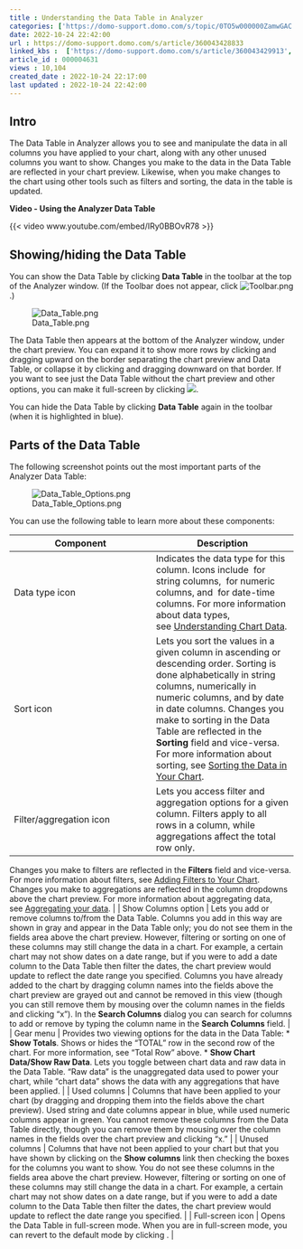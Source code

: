 ```yaml
---
title : Understanding the Data Table in Analyzer
categories: ['https://domo-support.domo.com/s/topic/0TO5w000000ZamwGAC']
date: 2022-10-24 22:42:00
url : https://domo-support.domo.com/s/article/360043428833
linked_kbs :  ['https://domo-support.domo.com/s/article/360043429913', 'https://domo-support.domo.com/s/article/360043429953', 'https://domo-support.domo.com/s/article/360043429933', 'https://domo-support.domo.com/s/article/360043428733', 'https://domo-support.domo.com/s/article/360043428833', 'https://domo-support.domo.com/s/article/360043429693', 'https://domo-support.domo.com/s/article/360042925494', 'https://domo-support.domo.com/s/article/360043428693', 'https://domo-support.domo.com/s/article/360042924074', 'https://domo-support.domo.com/s/article/360043428713', 'https://domo-support.domo.com/s/topic/0TO5w000000ZamwGAC', 'https://domo-support.domo.com/s/knowledge-base']
article_id : 000004631
views : 10,104
created_date : 2022-10-24 22:17:00
last updated : 2022-10-24 22:42:00
---
```




Intro
-----


The Data Table in Analyzer allows you to see and manipulate the data in all columns you have applied to your chart, along with any other unused columns you want to show. Changes you make to the data in the Data Table are reflected in your chart preview. Likewise, when you make changes to the chart using other tools such as filters and sorting, the data in the table is updated.


**Video - Using the Analyzer Data Table**


{{< video www.youtube.com/embed/IRy0BBOvR78 >}}
 


Showing/hiding the Data Table
-----------------------------


You can show the Data Table by clicking **Data Table** in the toolbar at the top of the Analyzer window. (If the Toolbar does not appear, click ![Toolbar.png](Toolbar.png).)


![Data_Table.png](Data_Table.png)


The Data Table then appears at the bottom of the Analyzer window, under the chart preview. You can expand it to show more rows by clicking and dragging upward on the border separating the chart preview and Data Table, or collapse it by clicking and dragging downward on that border. If you want to see just the Data Table without the chart preview and other options, you can make it full-screen by clicking ![](2.png).


You can hide the Data Table by clicking **Data Table** again in the toolbar (when it is highlighted in blue).


Parts of the Data Table
-----------------------


The following screenshot points out the most important parts of the Analyzer Data Table:


![Data_Table_Options.png](Data_Table_Options.png)


You can use the following table to learn more about these components:




| Component | Description |
| --- | --- |
| Data type icon | Indicates the data type for this column. Icons include  for string columns,  for numeric columns, and  for date-time columns. For more information about data types, see [Understanding Chart Data](..\understanding_chart_data\index.qmd "Understanding Chart Data"). |
| Sort icon | Lets you sort the values in a given column in ascending or descending order. Sorting is done alphabetically in string columns, numerically in numeric columns, and by date in date columns. Changes you make to sorting in the Data Table are reflected in the **Sorting** field and vice-versa. For more information about sorting, see [Sorting the Data in Your Chart](..\sorting_the_data_in_your_chart\index.qmd "Sorting the Data in Your Chart"). |
| Filter/aggregation icon | Lets you access filter and aggregation options for a given column. Filters apply to all rows in a column, while aggregations affect the total row only.
Changes you make to filters are reflected in the **Filters** field and vice-versa. For more information about filters, see [Adding Filters to Your Chart](..\adding_filters_to_your_chart\index.qmd "Adding Filters to Your Chart").
Changes you make to aggregations are reflected in the column dropdowns above the chart preview. For more information about aggregating data, see [Aggregating your data](..\applying_dataset_columns_to_your_chart\index.qmd "Applying DataSet Columns to Your Chart"). |
| Show Columns option | Lets you add or remove columns to/from the Data Table. Columns you add in this way are shown in gray and appear in the Data Table only; you do not see them in the fields area above the chart preview. However, filtering or sorting on one of these columns may still change the data in a chart. For example, a certain chart may not show dates on a date range, but if you were to add a date column to the Data Table then filter the dates, the chart preview would update to reflect the date range you specified.
Columns you have already added to the chart by dragging column names into the fields above the chart preview are grayed out and cannot be removed in this view (though you can still remove them by mousing over the column names in the fields and clicking "x").
In the **Search Columns** dialog you can search for columns to add or remove by typing the column name in the **Search Columns** field. |
| Gear menu | Provides two viewing options for the data in the Data Table:
* **Show Totals**. Shows or hides the "TOTAL" row in the second row of the chart. For more information, see "Total Row" above.
* **Show Chart Data/Show Raw Data**. Lets you toggle between chart data and raw data in the Data Table. "Raw data" is the unaggregated data used to power your chart, while "chart data" shows the data with any aggregations that have been applied.
 |
| Used columns | Columns that have been applied to your chart (by dragging and dropping them into the fields above the chart preview). Used string and date columns appear in blue, while used numeric columns appear in green. You cannot remove these columns from the Data Table directly, though you can remove them by mousing over the column names in the fields over the chart preview and clicking "x." |
| Unused columns | Columns that have not been applied to your chart but that you have shown by clicking on the **Show columns** link then checking the boxes for the columns you want to show. You do not see these columns in the fields area above the chart preview. However, filtering or sorting on one of these columns may still change the data in a chart. For example, a certain chart may not show dates on a date range, but if you were to add a date column to the Data Table then filter the dates, the chart preview would update to reflect the date range you specified. |
| Full-screen icon | Opens the Data Table in full-screen mode. When you are in full-screen mode, you can revert to the default mode by clicking . |